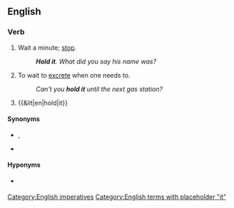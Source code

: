 ==English==

===Verb===
{{en-verb|holds it|holding it|held it}}

# {{lb|en|imperative}} Wait a minute; [[stop]].
#: '''''Hold it'''. What did you say his name was?''
# To wait to [[excrete]] when one needs to.
#: ''Can't you '''hold it''' until the next gas station?''
# {{&lit|en|hold|it}}

====Synonyms====
* {{sense|stop}} {{l|en|hang on}}, {{l|en|hold up}}
* {{sense|to wait to excrete}}

====Hyponyms====
* {{sense|to wait to excrete}} {{l|en|hold one's water}}

[[Category:English imperatives]]
[[Category:English terms with placeholder "it"]]